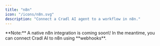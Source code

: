 ```yaml
---
title: "n8n"
icon: "/icons/n8n.svg"
description: "Connect a Cradl AI agent to a workflow in n8n."
---
```


<Info>
  **Note:** A native n8n integration is coming soon\! In the meantime, you can connect Cradl AI to n8n using **webhooks**.
</Info>